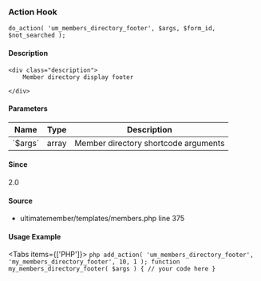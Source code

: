 
<UMBreadCrumb type="action"/>

### Action Hook    
    
```
do_action( 'um_members_directory_footer', $args, $form_id, $not_searched );
```

#### Description
    <div class="description">
        Member directory display footer
 
    </div>

#### Parameters
            
<table className="table-auto mt-2 border dark:border-gray-500 p-5 text-sm text-left">
<thead>
<tr>
<th  className="px-3">Name</th>
<th  className="px-3">Type</th>
<th  className="px-3">Description</th>
</tr>
</thead>
<tbody>
               <tr >
               <td className="px-3 py-2">`$args`</td>
               <td className="px-3 py-2">array</td>
               <td className="px-3 py-2 text-sm">Member directory shortcode arguments</td>
               </tr>
</tbody>
</table>

#### Since
<div class="description">
2.0
</div>

#### Source
  - <Link href="https://github.com/ultimatemember/ultimatemember/tree/2.5.0/templates/members.php#L375">ultimatemember/templates/members.php</Link> <Link href="https://github.com/ultimatemember/ultimatemember/tree/2.5.0/templates/members.php#L375">line 375</Link>



#### Usage Example

<Tabs items={['PHP']}>
    <Tab>
    ```php
    add_action( 'um_members_directory_footer', 'my_members_directory_footer', 10, 1 );
 function my_members_directory_footer( $args ) {
     // your code here
 }
    ```
    </Tab>
</Tabs>